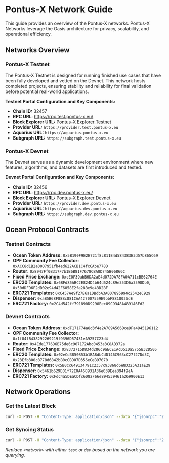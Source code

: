 # Pontus-X Network Guide

This guide provides an overview of the Pontus-X networks. Pontus-X Networks leverage the Oasis architecture for privacy, scalability, and operational efficiency.

## Networks Overview

### Pontus-X Testnet
The Pontus-X Testnet is designed for running finished use cases that have been fully developed and vetted on the Devnet. This network hosts completed projects, ensuring stability and reliability for final validation before potential real-world applications.

**Testnet Portal Configuration and Key Components:**
- **Chain ID:** 32457
- **RPC URL**: https://rpc.test.pontus-x.eu/
- **Block Explorer URL:** [Pontus-X Explorer Testnet](https://explorer.pontus-x.eu/testnet/pontusx)
- **Provider URL:** `https://provider.test.pontus-x.eu`
- **Aquarius URL:** `https://aquarius.pontus-x.eu`
- **Subgraph URL:** `https://subgraph.test.pontus-x.eu`

### Pontus-X Devnet
The Devnet serves as a dynamic development environment where new features, algorithms, and datasets are first introduced and tested.

**Devnet Portal Configuration and Key Components:**
- **Chain ID:** 32456
- **RPC URL**: https://rpc.dev.pontus-x.eu/
- **Block Explorer URL:** [Pontus-X Explorer Devnet](https://explorer.pontus-x.eu/testnet/pontusx)
- **Provider URL:** `https://provider.dev.pontus-x.eu`
- **Aquarius URL:** `https://aquarius.dev.pontus-x.eu`
- **Subgraph URL:** `https://subgraph.dev.pontus-x.eu`

## Ocean Protocol Contracts


### Testnet Contracts
- **Ocean Token Address:** `0x5B190F9E2E721f8c811E4d584383E3d57b865C69`
- **OPF Community Fee Collector:** `0xACC8d1B2a0007951fb4ed622ACB1C4fcCAbe778D`
- **Router:** `0x8947Ff0B317F7b1B6B81F7678CBA8D745B06866C`
- **Fixed Price Exchange:** `0xcE0F39abB6DA2aE4d072DA78FA0A711cBB62764E`
- **ERC20 Templates:** `0x6BFd85ABC2E824D4b64d524c89e353D6a3598Db0`, `0x50dDFD6F2dD02e94d42F6058E2fa28Be9e43D2BF`
- **ERC721 Templates:** `0xC457Ae9f27E6a1DBdbA3A007895994c2542eC929`
- **Dispenser:** `0xaB5B68F88Bc881CAA427007559E9bbF8818026dE`
- **ERC721 Factory:** `0x2C4d542ff791890D9290Eec89C9348A4891A6Fd2`


### Devnet Contracts
- **Ocean Token Address:** `0xdF171F74a8d3f4e2A789A566Dce9Fa4945196112`
- **OPF Community Fee Collector:** `0x1f84fB438292269219f9396D57431eA9257C23d4`
- **Router:** `0x4Ede1776D6B75de6c907172Abc0453a3C8AB372a`
- **Fixed Price Exchange:** `0x8372715D834d286c9aECE1AcD51Da5755B32D505`
- **ERC20 Templates:** `0x02eCd3850B53b1BA8dbCdD146C963cC27f27Dd3C`, `0x23Efb300c8778d6842bB0cCBD07D356eCeB97070`
- **ERC721 Templates:** `0x5B0cc649134791c2357c93868d6e8D325A31aE29`
- **Dispenser:** `0x5461b629E01f72E0A468931A36e039Eea394f9eA`
- **ERC721 Factory:** `0xFdC4a5DEaCDfc6D82F66e894539461a269900E13`

## Network Operations

### Get the Latest Block
```bash
curl -X POST -H "Content-Type: application/json" --data '{"jsonrpc":"2.0","method":"eth_getBlockByNumber","params":["latest", false],"id":1}' https://rpc.<network>.pontus-x.eu/
```

### Get Syncing Status
```bash
curl -X POST -H "Content-Type: application/json" --data '{"jsonrpc":"2.0","method":"eth_syncing","params":[],"id":1}' https://rpc.<network>.pontus-x.eu/
```
*Replace `<network>` with either `test` or `dev` based on the network you are querying.*
